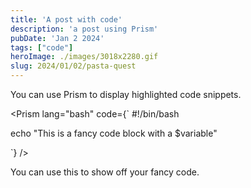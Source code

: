 ```yaml
---
title: 'A post with code'
description: 'a post using Prism'
pubDate: 'Jan 2 2024'
tags: ["code"]
heroImage: ./images/3018x2280.gif
slug: 2024/01/02/pasta-quest
---
```


You can use Prism to display highlighted code snippets. 

<Prism lang="bash" code={`
#!/bin/bash

echo "This is a fancy code block with a $variable"

`} />

You can use this to show off your fancy code. 